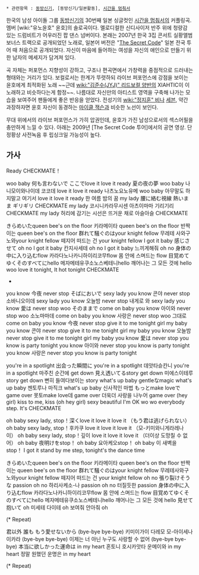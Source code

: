  * 관련항목 : [[동방신기]], [동방신기/일본활동], [[시간을 멈춰서]]

한국의 남성 아이돌 그룹 [[동방신기]]의 30번째 일본 싱글컷인 [[시간을 멈춰서]]의 커플링곡. 멤버 [wiki:"유노윤호" 윤호]의 솔로곡이다. 멜로디컬한 신디사이저 반주 위에 청량감 있는 드럼비트가 어우러진 팝 댄스 넘버이다. 본래는 2007년 한국 3집 콘서트 실황앨범 보너스 트랙으로 공개되었던 노래로, 일본어 버전은 "[[The Secret Code]]" 일본 전국 투어 때 처음으로 공개되었다. 자신이 마음에 들어하는 여성을 자신의 애인으로 만들기 위한 남자의 메세지가 담겨져 있다. 

곡 자체는 퍼포먼스 지향성이 강하고, 구조나 편곡면에서 가창력을 중점적으로 드러내는 형태와는 거리가 있다. 보컬로서는 한계가 뚜렷하되 라이브 퍼포먼스에 강점을 보이는 윤호에게 최적화된 노래 ~~근데 [[wiki:"김준수(JYJ)" 리드보컬 양반]]의 XIAHTIC이 이 노래하고 비슷하다는게 함정~~. 나름대로 자신만의 아티스트 영역을 구축해 나가는 모습을 보여주어 팬들에게 좋은 반응을 얻었다. 전성기의 [[wiki:"정지훈" 비]]나 [[세븐]], 약간 과장하자면 윤호 자신이 동경하는 [[마이클 잭슨]]과 비슷한 노선이 보인다.

무대 위에서의 라이브 퍼포먼스가 가히 압권인데, 윤호가 가진 남성으로서의 섹스어필을 충만하게 느낄 수 있다. 아래는 2009년 [The Secret Code 투어]에서의 공연 영상. 단 정황상 사전녹음 후 립싱크일 가능성이 높다. 

{{{#!html
<iframe width="560" height="315" src="//www.youtube.com/embed/KwtNmFNVBY0" frameborder="0" allowfullscreen></iframe>
}}}


== 가사 ==

Ready CHECKMATE！


woo baby 何も言わないで ここでlove it love it ready 夏の夜の夢
woo baby 나니모이와나이데 코코데 love it love it ready 나츠노요노유메
woo baby 아무말도 하지말고 여기서 love it love it ready 한 여름 밤의 꿈
my lady 腰に絡む視線 熱いまま ギリギリ CHECKMATE
my lady 코시니카라무시센 아츠이마마 기리기리 CHECKMATE
my lady 허리에 감기는 시선은 뜨거운 채로 아슬아슬 CHECKMATE

 


きらめいたqueen bee's on the floor
키라메이타 queen bee's on the floor
반짝이는 queen bee's on the floor
群れて騒ぐのはyour knight fellow
무레테 사와구노와your knight fellow
떼지어 떠드는 건 your knight fellow
I got it baby 感じさせて oh no
I got it baby 칸지사세테 oh no
I got it baby 느끼게해줘 oh no
身体の中に入り込むflow
카라다노나카니하이리코무flow
몸 안에 스며드는 flow
目覚めてゆくそのすべてにhello
메자메테유쿠소노스베테니hello
깨어나는 그 모든 것에 hello
woo love it tonight, It hot tonight CHECKMATE

 


*
you know 今夜 never stop そばにおいで sexy lady
you know 콘야 never stop 소바니오이데 sexy lady
you know 오늘밤 never stop 내게로 와 sexy lady
you know 愛は never stop woo そのままで come on baby
you know 아이와 never stop woo 소노마마데 come on baby
you know 사랑은 never stop woo 그대로 come on baby
you know 今夜 never stop give it to me tonight girl my baby
you know 콘야 never stop give it to me tonight girl my baby
you know 오늘밤 never stop give it to me tonight girl my baby
you know 愛は never stop you know is party tonight
you know 아이와 never stop you know is party tonight
you know 사랑은 never stop you know is party tonight

 


you're in a spotlight 出会った瞬間に
you're in a spotlight 데앗타슌칸니
you're in a spotlight 마주친 순간에
get down 見え透いてるstory
get down 미에스이테루story
get down 뻔히 들여다보이는 story
what's up baby gentleなmagic
what's up baby 젠토루나 마직크
what's up baby 신사적인 마법
もっとmake loveで game over
못토make love데 game over
더욱더 사랑을 나누어 game over
(hey girl) kiss to me, kiss (oh hey girl) sexy beautiful
I'm OK wo wo everybody step. It's CHECKMATE

 


oh baby sexy lady, stop！深くlove it love it love it （もう君は逃げられない）
oh baby sexy lady, stop！후카쿠 love it love it love it （모-키미와니게라레나이）
oh baby sexy lady, stop！깊이 love it love it love it （더이상 도망칠 수 없어）
oh baby 夜明けをstop！
oh baby 요아케오stop！
oh baby 이 새벽을 stop！
I got it stand by me step, tonight's the dance time

 


きらめいたqueen bee's on the floor
키라메이타 queen bee's on the floor
반짝이는 queen bee's on the floor
群れて騒ぐのはyour knight fellow
무레테사와구노와your knight fellow
떼지어 떠드는 건 your knight fellow
oh no 張り裂けそうな passion
oh no 하리사케소-나 passion
oh no 터질듯한 passion
身体の中に入り込むflow
카라다노나카니하이리코무flow
몸 안에 스며드는 flow
目覚めてゆくそのすべてにhello
메자메테유쿠소노스베테니hello
깨어나는 그 모든 것에 hello
見せて 抱いて oh
미세테 다이테 oh
보여줘 안아줘 oh

 


(* Repeat)

 


君以外 誰も もう愛せないから (bye-bye bye-bye)
키미이가이 다레모 모-아이세나이카라 (bye-bye bye-bye)
이제는 너 아닌 누구도 사랑할 수 없어 (bye-bye bye-bye)
本当に欲しかった運命は in my heart
혼토니 호시카앗타 운메이와 in my heart
정말 원했던 운명은 in my heart

 


(* Repeat)
